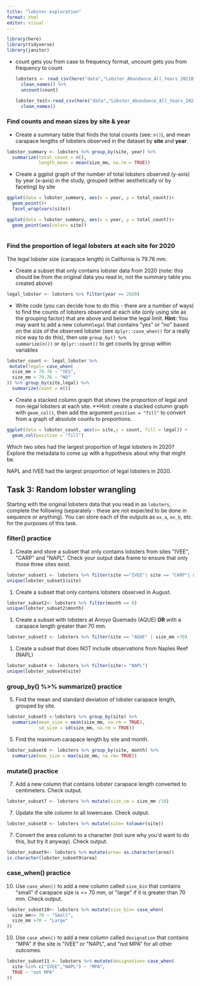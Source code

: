 ```yaml
---
title: "lobster exploration"
format: html
editor: visual
---
```


```r
library(here)
library(tidyverse)
library(janitor)
```

-   count gets you from case to frequency format, uncount gets you from frequency to count

    ```r
    lobsters <- read_csv(here("data","Lobster_Abundance_All_Years_20210412.csv"), na = c("-99999", "")) %>% 
      clean_names() %>% 
      uncount(count)

    ```

    ```r
    lobster_test<-read_csv(here("data","Lobster_Abundance_All_Years_20210412.csv"), na = c("-99999", "")) %>% 
      clean_names() 
    ```

### **Find counts and mean sizes by site & year**

-   Create a summary table that finds the total counts (see: `n()`), and mean carapace lengths of lobsters observed in the dataset by **site** and **year**.

```r
lobster_summary <- lobsters %>% group_by(site, year) %>% 
  summarize(total_count = n(),
            length_mean = mean(size_mm, na.rm = TRUE))
```

-   Create a ggplot graph of the number of total lobsters observed (y-axis) by year (x-axis) in the study, grouped (either aesthetically or by faceting) by site

```r
ggplot(data = lobster_summary, aes(x = year, y = total_count))+ 
  geom_point()+
  facet_wrap(vars(site))
```

```r
ggplot(data = lobster_summary, aes(x = year, y = total_count))+ 
  geom_point(aes(color= site))
 
```

### **Find the proportion of legal lobsters at each site for 2020**

The legal lobster size (carapace length) in California is 79.76 mm.

-   Create a subset that only contains lobster data from 2020 (note: this should be from the original data you read in, not the summary table you created above)

```r
legal_lobster <- lobsters %>% filter(year == 2020)
```

-   Write code (you can decide how to do this - there are a number of ways) to find the counts of lobsters observed at each site (only using site as the grouping factor) that are above and below the legal limit. **Hint:** You may want to add a new column`legal` that contains \"yes\" or \"no\" based on the size of the observed lobster (see `dplyr::case_when()` for a really nice way to do this), then use `group_by() %>% summarize(n())` or `dplyr::count()` to get counts by group within variables

```r
lobster_count <- legal_lobster %>% 
 mutate(legal= case_when(
  size_mm > 79.76 ~ "YES",
  size_mm < 79.76 ~ "NO"
)) %>% group_by(site,legal) %>% 
  summarize(count = n())
```

-   Create a stacked column graph that shows the *proportion* of legal and non-legal lobsters at each site. \*\*Hint: create a stacked column graph with `geom_col()`, then add the argument `position = "fill"` to convert from a graph of absolute counts to proportions.

```r
ggplot(data = lobster_count, aes(x= site,y = count, fill = legal)) +
  geom_col(position = "fill")
```

Which two sites had the largest proportion of legal lobsters in 2020? Explore the metadata to come up with a hypothesis about why that might be.

NAPL and IVEE had the largest proportion of legal lobsters in 2020.

## **Task 3: Random lobster wrangling**

Starting with the original lobsters data that you read in as `lobsters`, complete the following (separately - these are not expected to be done in sequence or anything). You can store each of the outputs as `ex_a`, `ex_b`, etc. for the purposes of this task.

### **filter() practice**

1.  Create and store a subset that only contains lobsters from sites \"IVEE\", \"CARP\" and \"NAPL\". Check your output data frame to ensure that only those three sites exist.

```r
lobster_subset1 <- lobsters %>% filter(site =="IVEE"| site == "CARP"| site == "NAPL")
unique(lobster_subset1$site)
```

1.  Create a subset that only contains lobsters observed in August.

```r
lobster_subset2<- lobsters %>% filter(month == 8)
unique(lobster_subset2$month)
```

1.  Create a subset with lobsters at Arroyo Quemado (AQUE) **OR** with a carapace length greater than 70 mm.

```r
lobster_subset3 <- lobsters %>% filter(site == "AQUE" | size_mm >70)

```

1.  Create a subset that does NOT include observations from Naples Reef (NAPL)

```r
lobster_subset4 <- lobsters %>% filter(site!= "NAPL")
unique(lobster_subset4$site)
```

### **group_by() %\>% summarize() practice**

5.  Find the mean and standard deviation of lobster carapace length, grouped by site.

```r
lobster_subset5 <-lobsters %>% group_by(site) %>% 
  summarize(mean_size = mean(size_mm, na.rm = TRUE),
            sd_size = sd(size_mm, na.rm = TRUE))
```

5.  Find the maximum carapace length by site and month.

```r
lobster_subset6 <- lobsters %>% group_by(site, month) %>% 
  summarize(max_size = max(size_mm, na.rm= TRUE))
```

### **mutate() practice**

7.  Add a new column that contains lobster carapace length converted to centimeters. Check output.

```r
lobster_subset7 <- lobsters %>% mutate(size_cm = size_mm /10)
```

7.  Update the site column to all lowercase. Check output.

```r
lobster_subset8 <- lobsters %>% mutate(site= tolower(site))

```

7.  Convert the area column to a character (not sure why you\'d want to do this, but try it anyway). Check output.

```r
lobster_subset9<- lobsters %>% mutate(area= as.character(area))
is.character(lobster_subset9$area)
```

### **case_when() practice**

10. Use `case_when()` to add a new column called `size_bin` that contains \"small\" if carapace size is \<= 70 mm, or \"large\" if it is greater than 70 mm. Check output.

```r
lobster_subset10<- lobsters %>% mutate(size_bin= case_when(
  size_mm<= 70 ~ "Small",
  size_mm >70 ~ "Large"
))
```

10. Use `case_when()` to add a new column called `designation` that contains \"MPA\" if the site is \"IVEE\" or \"NAPL\", and \"not MPA\" for all other outcomes.

```r
lobster_subset11 <- lobsters %>% mutate(designation= case_when(
  site %in% c("IVEE","NAPL") ~ "MPA",
  TRUE ~ "not MPA"
))
```
